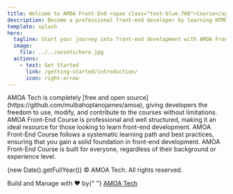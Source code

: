 ```yaml
---
title: Welcome to AMOA Front-End <span class="text-blue-700">Course</span>
description: Become a professional front-end developer by learning HTML, CSS, JavaScript, and React
template: splash
hero:
  tagline: Start your journey into front-end development with AMOA Front-End Course
  image:
    file: ../../assets/hero.jpg
  actions:
    - text: Get Started
      link: /getting-started/introduction/
      icon: right-arrow
---
```



<CardGrid stagger>
  <Card title="Free and Open Source" icon="github">
    AMOA Tech is completely [free and open
    source](https://github.com/mulbahoplanojames/amoa), giving developers the
    freedom to use, modify, and contribute to the courses without limitations.
  </Card>
  <Card title="professional and Well Structured" icon="external">
    AMOA Front-End Course is professional and well structured, making it an
    ideal resource for those looking to learn front-end development.
  </Card>
  <Card
    title="Follows a systematic learning path and Best Practices"
    icon="puzzle"
  >
    AMOA Front-End Course follows a systematic learning path and best practices,
    ensuring that you gain a solid foundation in front-end development.
  </Card>
  <Card title="It's Build for everyone" icon="seti:todo">
    AMOA Front-End Course is built for everyone, regardless of their background
    or experience level.
  </Card>
</CardGrid>

<div class="pt-16 text-center">
  <p class="text-2xl">
    {new Date().getFullYear()} &copy; AMOA Tech. All rights reserved.
  </p>
  <p class="text-2xl">
    Build and Manage with <span> ❤️ </span> by{" "}
    <a href="https://amoa-courses.vercel.app" target="_blank">
      AMOA Tech
    </a>
  </p>
</div>
